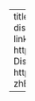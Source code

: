 ---
title: "EDA project"
description: "Looking at maternal healthcare disparities"
date: June 2024 
about: 
  template: solana 
  image: cover.jpg
  links: 
    - icon: github
      text: "GitHub"
      href: https://github.com/rdevraj3105/EDA-project-Maternal-Healthcare-Disparities
    - icon: laptop
      text: "Slides" 
      href: https://docs.google.com/presentation/d/1aW3CfdFiWmRhABokr7kCh-zhEFIp1S6c5V1FsEtjGmw/edit?usp=sharing
      
      
---